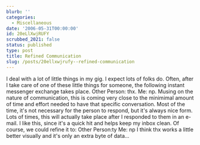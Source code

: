 ```yaml
---
blurb: ''
categories:
  - Miscellaneous
date: '2006-05-31T00:00:00'
id: 20eLlXwjRUFY
scrubbed_2021: false
status: published
type: post
title: Refined Communication
slug: /posts/20ellxwjrufy--refined-communication
---
```


I deal with a lot of little things in my gig. I expect lots of
folks do. Often, after I take care of one of these little things
for someone, the following instant messenger exchange takes place.
Other Person: thx. Me: np. Musing on the nature of communication,
this is coming very close to the minimimal amount of time and
effort needed to have that specific conversation. Most of the time,
it's not necessary for the person to respond, but it's always nice
form. Lots of times, this will actually take place after I
responded to them in an e-mail. I like this, since it's a quick hit
and helps keep my inbox clean. Of course, we could refine it to:
Other Person:ty Me: np I think thx works a little better visually
and it's only an extra byte of data...
